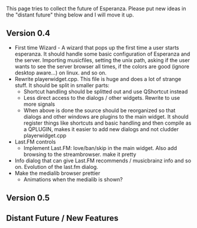 This page tries to collect the future of Esperanza. Please put new ideas in the "distant future" thing below and I will move it up.

== Version 0.4 ==

* First time Wizard - A wizard that pops up the first time a user starts esperanza. It should handle some basic configuration of Esperanza and the server. Importing musicfiles, setting the unix path, asking if the user wants to see the server browser all times, if the colors are good (ignore desktop aware...) on linux. and so on.
* Rewrite playerwidget.cpp. This file is huge and does a lot of strange stuff. It should be split in smaller parts:
** Shortcut handling should be splitted out and use QShortcut instead
** Less direct access to the dialogs / other widgets. Rewrite to use more signals
** When above is done the source should be reorganized so that dialogs and other windows are plugins to the main widget. It should register things like shortcuts and basic handling and then compile as a QPLUGIN, makes it easier to add new dialogs and not cludder playerwidget.cpp
* Last.FM controls
** Implement Last.FM: love/ban/skip in the main widget. Also add browsing to the streambrowser. make it pretty
* Info dialog that can give Last.FM recommends / musicbrainz info and so on. Evolution of the last.fm dialog.
* Make the medialib browser prettier
** Animations when the medialib is shown?

== Version 0.5 ==


== Distant Future / New Features ==